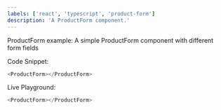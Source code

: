 ```yaml
---
labels: ['react', 'typescript', 'product-form']
description: 'A ProductForm component.'
---
```



ProductForm example: A simple ProductForm component with different form fields

Code Snippet:
```js
<ProductForm></ProductForm>
```


Live Playground:
```js live
<ProductForm></ProductForm>
```
